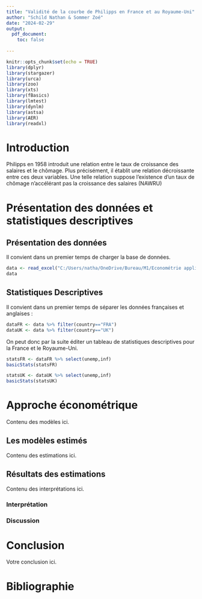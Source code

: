 ```yaml
---
title: "Validité de la courbe de Philipps en France et au Royaume-Uni"
author: "Schild Nathan & Sommer Zoé"
date: "2024-02-29"
output: 
  pdf_document:
    toc: false
    
---
```


```r
knitr::opts_chunk$set(echo = TRUE)
library(dplyr)
library(stargazer)
library(urca)
library(zoo)
library(xts)
library(fBasics)
library(lmtest)
library(dynlm)
library(astsa)
library(AER)
library(readxl)
```

\renewcommand{\abstractname}{Résumé}
\begin{abstract}
Cette étude analyse la validité empirique de la courbe de Philipps au sein du Royaume-Uni et de la France.
\end{abstract}

\newpage  

\renewcommand{\contentsname}{Table des Matières}
\tableofcontents

\newpage


# Introduction

Philipps en 1958 introduit une relation entre le taux de croissance des salaires et le chômage. Plus précisément, il établit une relation décroissante entre ces deux variables. Une telle relation suppose l'existence d'un taux de chômage n'accélérant pas la croissance des salaires (NAWRU)

# Présentation des données et statistiques descriptives



## Présentation des données


Il convient dans un premier temps de charger la base de données.

```r
data <- read_excel("C:/Users/natha/OneDrive/Bureau/M1/Econométrie appliquée II/data.xlsx")
data
```


## Statistiques Descriptives

Il convient dans un premier temps de séparer les données françaises et anglaises :
```r
dataFR <- data %>% filter(country=="FRA")
dataUK <- data %>% filter(country=="UK")
```
On peut donc par la suite éditer un tableau de statistiques descriptives pour la France et le Royaume-Uni.
```r
statsFR <- dataFR %>% select(unemp,inf)
basicStats(statsFR)
```

```r
statsUK <- dataUK %>% select(unemp,inf)
basicStats(statsUK)

```


# Approche économétrique

Contenu des modèles ici.

## Les modèles estimés

Contenu des estimations ici.

## Résultats des estimations

Contenu des interprétations ici.

### Interprétation
### Discussion

# Conclusion

Votre conclusion ici.

# Bibliographie




